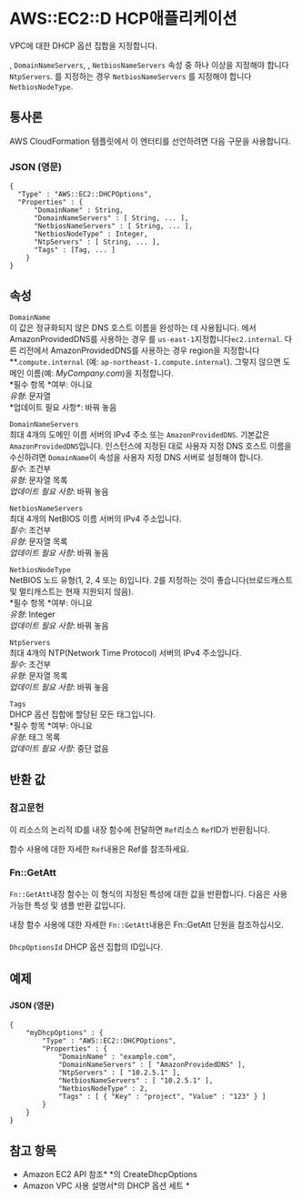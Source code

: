 # AWS::EC2::D HCP애플리케이션

VPC에 대한 DHCP 옵션 집합을 지정합니다.

, `DomainNameServers`, , `NetbiosNameServers` 속성 중 하나 이상을 지정해야 합니다`NtpServers`. 를 지정하는 경우 `NetbiosNameServers` 를 지정해야 합니다`NetbiosNodeType`.

## 통사론

AWS CloudFormation 템플릿에서 이 엔터티를 선언하려면 다음 구문을 사용합니다.

### JSON (영문)

```
{
  "Type" : "AWS::EC2::DHCPOptions",
  "Properties" : {
      "DomainName" : String,
      "DomainNameServers" : [ String, ... ],
      "NetbiosNameServers" : [ String, ... ],
      "NetbiosNodeType" : Integer,
      "NtpServers" : [ String, ... ],
      "Tags" : [Tag, ... ]
    }
}
```

## 속성

`DomainName`  
이 값은 정규화되지 않은 DNS 호스트 이름을 완성하는 데 사용됩니다. 에서 AmazonProvidedDNS를 사용하는 경우 를 `us-east-1`지정합니다`ec2.internal`. 다른 리전에서 AmazonProvidedDNS를 사용하는 경우 region을 지정합니다\**.`compute.internal` (예: `ap-northeast-1.compute.internal`). 그렇지 않으면 도메인 이름(예: *MyCompany.com*)을 지정합니다.  
*필수 항목 *여부: 아니요  
*유형*: 문자열  
*업데이트 필요 사항\*: 바꿔 놓음

`DomainNameServers`  
최대 4개의 도메인 이름 서버의 IPv4 주소 또는 `AmazonProvidedDNS`. 기본값은 `AmazonProvidedDNS`입니다. 인스턴스에 지정된 대로 사용자 지정 DNS 호스트 이름을 수신하려면 `DomainName`이 속성을 사용자 지정 DNS 서버로 설정해야 합니다.  
_필수_: 조건부  
_유형_: 문자열 목록  
_업데이트 필요 사항_: 바꿔 놓음

`NetbiosNameServers`  
최대 4개의 NetBIOS 이름 서버의 IPv4 주소입니다.  
_필수_: 조건부  
_유형_: 문자열 목록  
_업데이트 필요 사항_: 바꿔 놓음

`NetbiosNodeType`  
NetBIOS 노드 유형(1, 2, 4 또는 8)입니다. 2를 지정하는 것이 좋습니다(브로드캐스트 및 멀티캐스트는 현재 지원되지 않음).  
*필수 항목 *여부: 아니요  
_유형_: Integer  
_업데이트 필요 사항_: 바꿔 놓음

`NtpServers`  
최대 4개의 NTP(Network Time Protocol) 서버의 IPv4 주소입니다.  
_필수_: 조건부  
_유형_: 문자열 목록  
_업데이트 필요 사항_: 바꿔 놓음

`Tags`  
DHCP 옵션 집합에 할당된 모든 태그입니다.  
*필수 항목 *여부: 아니요  
_유형_: 태그 목록  
_업데이트 필요 사항_: 중단 없음

## 반환 값

### 참고문헌

이 리소스의 논리적 ID를 내장 함수에 전달하면 `Ref`리소스 `Ref`ID가 반환됩니다.

함수 사용에 대한 자세한 `Ref`내용은 Ref를 참조하세요.

### Fn::GetAtt

`Fn::GetAtt`내장 함수는 이 형식의 지정된 특성에 대한 값을 반환합니다. 다음은 사용 가능한 특성 및 샘플 반환 값입니다.

내장 함수 사용에 대한 자세한 `Fn::GetAtt`내용은 Fn::GetAtt 단원을 참조하십시오.

####

`DhcpOptionsId` DHCP 옵션 집합의 ID입니다.

## 예제

###

###

#### JSON (영문)

```
{
    "myDhcpOptions" : {
        "Type" : "AWS::EC2::DHCPOptions",
        "Properties" : {
            "DomainName" : "example.com",
            "DomainNameServers" : [ "AmazonProvidedDNS" ],
            "NtpServers" : [ "10.2.5.1" ],
            "NetbiosNameServers" : [ "10.2.5.1" ],
            "NetbiosNodeType" : 2,
            "Tags" : [ { "Key" : "project", "Value" : "123" } ]
        }
    }
}
```

## 참고 항목

- Amazon EC2 API 참조\* \*의 CreateDhcpOptions
- Amazon VPC 사용 설명서*의 DHCP 옵션 세트 *
